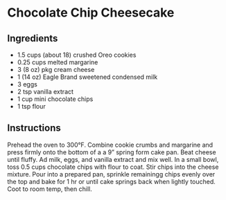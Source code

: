 # Chocolate Chip Cheesecake

## Ingredients

* 1.5 cups (about 18) crushed Oreo cookies
* 0.25 cups melted margarine
* 3 (8 oz) pkg cream cheese
* 1 (14 oz) Eagle Brand sweetened condensed milk
* 3 eggs
* 2 tsp vanilla extract
* 1 cup mini chocolate chips
* 1 tsp flour

## Instructions

Prehead the oven to 300&deg;F. Combine cookie crumbs and margarine and press firmly onto the bottom of a a 9" spring form cake pan. Beat cheese until fluffy. Ad milk, eggs, and vanilla extract and mix well. In a small bowl, toss 0.5 cups chocolate chips with flour to coat. Stir chips into the cheese mixture. Pour into a prepared pan, sprinkle remainingg chips evenly over the top and bake for 1 hr or until cake springs back when lightly touched. Coot to room temp, then chill.